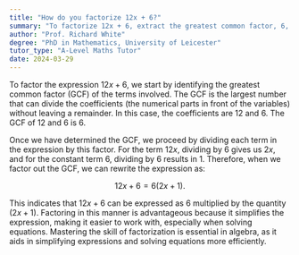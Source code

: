 ```yaml
---
title: "How do you factorize 12x + 6?"
summary: "To factorize 12x + 6, extract the greatest common factor, 6, resulting in the expression 6(2x + 1)."
author: "Prof. Richard White"
degree: "PhD in Mathematics, University of Leicester"
tutor_type: "A-Level Maths Tutor"
date: 2024-03-29
---
```


To factor the expression $12x + 6$, we start by identifying the greatest common factor (GCF) of the terms involved. The GCF is the largest number that can divide the coefficients (the numerical parts in front of the variables) without leaving a remainder. In this case, the coefficients are $12$ and $6$. The GCF of $12$ and $6$ is $6$.

Once we have determined the GCF, we proceed by dividing each term in the expression by this factor. For the term $12x$, dividing by $6$ gives us $2x$, and for the constant term $6$, dividing by $6$ results in $1$. Therefore, when we factor out the GCF, we can rewrite the expression as:

$$
12x + 6 = 6(2x + 1).
$$

This indicates that $12x + 6$ can be expressed as $6$ multiplied by the quantity $(2x + 1)$. Factoring in this manner is advantageous because it simplifies the expression, making it easier to work with, especially when solving equations. Mastering the skill of factorization is essential in algebra, as it aids in simplifying expressions and solving equations more efficiently.
    